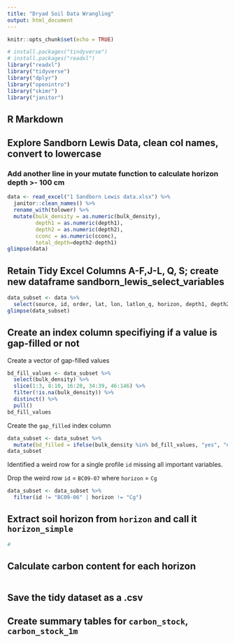 ```yaml
---
title: "Dryad Soil Data Wrangling"
output: html_document
---
```


```r
knitr::opts_chunk$set(echo = TRUE)
```

```r
# install.packages("tindyverse")
# install.packages("readxl")
library("readxl")
library("tidyverse")
library("dplyr")
library("openintro")
library("skimr")
library("janitor")
```


## R Markdown
## Explore Sandborn Lewis Data, clean col names, convert to lowercase

### Add another line in your mutate function to calculate horizon depth >- 100 cm

```r
data <- read_excel("1 Sandborn Lewis data.xlsx") %>%  
  janitor::clean_names() %>% 
  rename_with(tolower) %>%
  mutate(bulk_density = as.numeric(bulk_density),
         depth1 = as.numeric(depth1),
         depth2 = as.numeric(depth2),
         cconc = as.numeric(cconc),
         total_depth=depth2-depth1)
glimpse(data)
```

## Retain Tidy Excel Columns A-F,J-L, Q, S; create new dataframe sandborn_lewis_select_variables

```r
data_subset <- data %>% 
  select(source, id, order, lat, lon, latlon_q, horizon, depth1, depth2, total_depth, bulk_density, cconc)
glimpse(data_subset)
``` 

## Create an index column specifiying if a value is gap-filled or not

Create a vector of gap-filled values

```r
bd_fill_values <- data_subset %>%
  select(bulk_density) %>%
  slice(1:3, 8:10, 16:28, 34:39, 46:146) %>%
  filter(!is.na(bulk_density)) %>% 
  distinct() %>% 
  pull() 
bd_fill_values
```

Create the `gap_filled` index column

```r
data_subset <- data_subset %>% 
  mutate(bd_filled = ifelse(bulk_density %in% bd_fill_values, "yes", "no")) 
data_subset
```

Identified a weird row for a single profile `id` missing all important variables. 

Drop the weird row `id` = `BC09-07` where `horizon` = `Cg`

```r
data_subset <- data_subset %>% 
  filter(id != "BC09-06" | horizon != "Cg")
```

## Extract soil horizon from `horizon` and call it `horizon_simple`

```r
# 
```


## Calculate carbon content for each horizon

```r

```


## Save the tidy dataset as a .csv


## Create summary tables for `carbon_stock`, `carbon_stock_1m`

